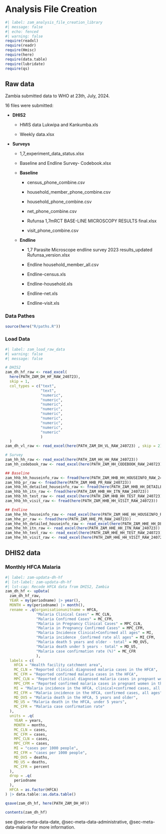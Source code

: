 # Analysis File Creation {#sec-fcreate-zam}

```r
#| label: zam_analysis_file_creation_library
#| message: false
#| echo: fenced
#| warning: false
require(readxl)
require(readr)
require(Hmisc)
require(here)
require(data.table)
require(lubridate)
require(qs)
```

## Raw data

Zambia submitted data to WHO at 23th, July, 2024.

16 files were submitted:

-   **DHIS2**

    -   HMIS data Lukwipa and Kankumba.xls

    -   Weekly data.xlsx

-   **Surveys**

    -   1,7_experiment_data_status.xlsx

    -   Baseline and Endline Survey- Codebook.xlsx

    -   **Baseline**

        -   census_phone_combine.csv

        -   household_member_phone_combine.csv

        -   household_phone_combine.csv

        -   net_phone_combine.csv

        -   Rufunsa 1,7mRCT BASE-LINE MICROSCOPY RESULTS final.xlsx

        -   visit_phone_combine.csv

    -   **Endline**

        -   1,7 Parasite Microscope endline survey 2023 results_updated Rufunsa_version.xlsx

        -   Endline household_member_all.csv

        -   Endline-census.xls

        -   Endline-household.xls

        -   Endline-net.xls

        -   Endline-visit.xls

### Data Pathes

```r
source(here("R/paths.R"))
```

### Load Data

```r
#| label: zam_load_raw_data
#| warning: false
#| message: false

# DHIS2
zam_dh_hf_raw <- read_excel(
  here(PATH_ZAM_DH_HF_RAW_240723),
  skip = 1,
  col_types = c("text",
                "text",
                "numeric",
                "numeric",
                "numeric",
                "numeric",
                "numeric",
                "numeric",
                "numeric",
                "numeric",
                "numeric"
                )
  )
zam_dh_vl_raw <- read_excel(here(PATH_ZAM_DH_VL_RAW_240723) , skip = 2)

# Survey
zam_hh_hh_raw <- read_excel(here(PATH_ZAM_HH_HH_RAW_240723))
zam_hh_codebook_raw <- read_excel(here(PATH_ZAM_HH_CODEBOOK_RAW_240723))

## Baseline
zam_hhb_hh_houseinfo_raw <- fread(here(PATH_ZAM_HHB_HH_HOUSEINFO_RAW_240723))
zam_hhb_pr_raw <- fread(here(PATH_ZAM_HHB_PR_RAW_240723))
zam_hhb_hh_detailed_houseinfo_raw <- fread(here(PATH_ZAM_HHB_HH_DETAILED_HOUSEINFO_RAW_240723))
zam_hhb_hh_itn_raw <- fread(here(PATH_ZAM_HHB_HH_ITN_RAW_240723))
zam_hhb_hh_test_raw <- read_excel(here(PATH_ZAM_HHB_HH_TEST_RAW_240723))
zam_hhb_hh_visit_raw <- fread(here(PATH_ZAM_HHB_HH_VISIT_RAW_240723))

## Endline
zam_hhe_hh_houseinfo_raw <- read_excel(here(PATH_ZAM_HHE_HH_HOUSEINFO_RAW_240723))
zam_hhe_pr_raw <- fread(here(PATH_ZAM_HHE_PR_RAW_240723))
zam_hhe_hh_detailed_houseinfo_raw <- read_excel(here(PATH_ZAM_HHE_HH_DETAILED_HOUSEINFO_RAW_240723))
zam_hhe_hh_itn_raw <- read_excel(here(PATH_ZAM_HHE_HH_ITN_RAW_240723))
zam_hhe_hh_test_raw <- read_excel(here(PATH_ZAM_HHE_HH_TEST_RAW_240723))
zam_hhe_hh_visit_raw <- read_excel(here(PATH_ZAM_HHE_HH_VISIT_RAW_240723))
```

## DHIS2 data

### Monthly HFCA Malaria

```r
#| label: zam-updata-dh-hf
#| lst-label: zam-updata-dh-hf
#| lst-cap: Recode HFCA data from DHIS2, Zambia
zam_dh_hf <- upData(
  zam_dh_hf_raw,
  YEAR = my(periodname) |> year(),
  MONTH = my(periodname) |> month(),
  rename = .q(organisationunitname = HFCA,
              "Malaria Clinical Cases" = MC_CLN,
              "Malaria Confirmed Cases" = MC_CFM,
              "Malaria in Pregnancy Clinical Cases" = MPC_CLN,
              "Malaria in Pregnancy Confirmed Cases" = MPC_CFM,
              "Malaria Incidence Clinical+Confirmed all ages" = MI,
              "Malaria incidence _Confirmed rate all ages" = MI_CFM,
              "Malaria death 5 years and older - total" = MD_OV5,
              "Malaria death under 5 years - total" = MD_U5,
              "Malaria case confirmation rate (%)" = MC_CFR
              ),
  labels = c(
    HFCA = "Health facility catchment area",
    MC_CLN = "Reported clinical diagnosed malaria cases in the HFCA",
    MC_CFM = "Reported confirmed malaria cases in the HFCA",
    MPC_CLN = "Reported clinical diagnosed malaria cases in pregnant women in the HFCA",
    MPC_CFM = "Reported confirmed malaria cases in pregnant women in the HFCA",
    MI = "Malaria incidence in the HFCA, clinical+confirmed cases, all ages",
    MI_CFM = "Malaria incidence in the HFCA, confirmed cases, all ages",
    MD_OV5 = "Malaria death in the HFCA, 5 years and older",
    MD_U5 = "Malaria death in the HFCA, under 5 years",
    MC_CFR = "Malaria case confirmation rate"
  ),
  units = .q(
    YEAR = years,
    MONTH = months,
    MC_CLN = cases,
    MC_CFM = cases,
    MPC_CLN = cases,
    MPC_CFM = cases,
    MI = "cases per 1000 people",
    MI_CFM = "cases per 1000 people",
    MD_OV5 = deaths,
    MD_U5 = deaths,
    MC_CFR = percent
  ),
  drop = .q(
    periodname
  ),
  HFCA = as.factor(HFCA)
) |> data.table::as.data.table()

qsave(zam_dh_hf, here(PATH_ZAM_DH_HF))

contents(zam_dh_hf)
```

see @sec-meta-data-date, @sec-meta-data-administrative, @sec-meta-data-malaria for more information.

